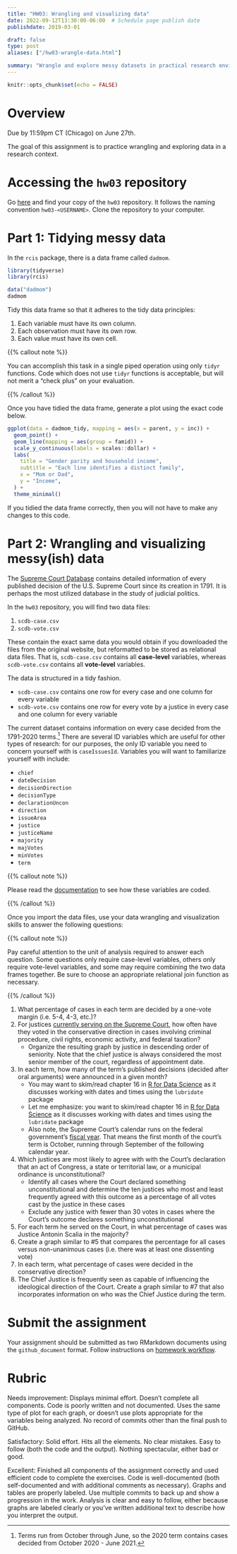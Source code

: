 ```yaml
---
title: "HW03: Wrangling and visualizing data"
date: 2022-09-12T13:30:00-06:00  # Schedule page publish date
publishdate: 2019-03-01

draft: false
type: post
aliases: ["/hw03-wrangle-data.html"]

summary: "Wrangle and explore messy datasets in practical research environments."
---
```


```r
knitr::opts_chunk$set(echo = FALSE)
```

# Overview

Due by 11:59pm CT (Chicago) on June 27th.

The goal of this assignment is to practice wrangling and exploring data in a research context.

# Accessing the `hw03` repository

Go [here](https://github.coecis.cornell.edu/cis-fa22) and find your copy of the `hw03` repository. It follows the naming convention `hw03-<USERNAME>`. Clone the repository to your computer.

# Part 1: Tidying messy data

In the `rcis` package, there is a data frame called `dadmom`.

```r
library(tidyverse)
library(rcis)

data("dadmom")
dadmom
```

Tidy this data frame so that it adheres to the tidy data principles:

1. Each variable must have its own column.
1. Each observation must have its own row.
1. Each value must have its own cell.

{{% callout note %}}

You can accomplish this task in a single piped operation using only `tidyr` functions. Code which does not use `tidyr` functions is acceptable, but will not merit a "check plus" on your evaluation.

{{% /callout %}}

Once you have tidied the data frame, generate a plot using the exact code below.

```r
ggplot(data = dadmom_tidy, mapping = aes(x = parent, y = inc)) +
  geom_point() +
  geom_line(mapping = aes(group = famid)) +
  scale_y_continuous(labels = scales::dollar) +
  labs(
    title = "Gender parity and household income",
    subtitle = "Each line identifies a distinct family",
    x = "Mom or Dad",
    y = "Income",
  ) +
  theme_minimal()
```

If you tidied the data frame correctly, then you will not have to make any changes to this code.

# Part 2: Wrangling and visualizing messy(ish) data

The [Supreme Court Database](http://scdb.wustl.edu/) contains detailed information of every published decision of the U.S. Supreme Court since its creation in 1791. It is perhaps the most utilized database in the study of judicial politics.

In the `hw03` repository, you will find two data files:

1. `scdb-case.csv`
1. `scdb-vote.csv`

These contain the exact same data you would obtain if you downloaded the files from the original website, but reformatted to be stored as relational data files. That is, `scdb-case.csv` contains all **case-level** variables, whereas `scdb-vote.csv` contains all **vote-level** variables.

The data is structured in a tidy fashion.

* `scdb-case.csv` contains one row for every case and one column for every variable
* `scdb-vote.csv` contains one row for every vote by a justice in every case and one column for every variable

The current dataset contains information on every case decided from the 1791-2020 terms.[^terms] There are several ID variables which are useful for other types of research: for our purposes, the only ID variable you need to concern yourself with is `caseIssuesId`. Variables you will want to familiarize yourself with include:

* `chief`
* `dateDecision`
* `decisionDirection`
* `decisionType`
* `declarationUncon`
* `direction`
* `issueArea`
* `justice`
* `justiceName`
* `majority`
* `majVotes`
* `minVotes`
* `term`

{{% callout note %}}

Please read the [documentation](http://scdb.wustl.edu/documentation.php) to see how these variables are coded.

{{% /callout %}}

Once you import the data files, use your data wrangling and visualization skills to answer the following questions:

{{% callout note %}}

Pay careful attention to the unit of analysis required to answer each question. Some questions only require case-level variables, others only require vote-level variables, and some may require combining the two data frames together. Be sure to choose an appropriate relational join function as necessary.

{{% /callout %}}

1. What percentage of cases in each term are decided by a one-vote margin (i.e. 5-4, 4-3, etc.)?
1. For justices [currently serving on the Supreme Court](https://www.supremecourt.gov/about/biographies.aspx), how often have they voted in the conservative direction in cases involving criminal procedure, civil rights, economic activity, and federal taxation?
    * Organize the resulting graph by justice in descending order of seniority. Note that the chief justice is always considered the most senior member of the court, regardless of appointment date.
1. In each term, how many of the term's published decisions (decided after oral arguments) were announced in a given month?
    * You may want to skim/read chapter 16 in [R for Data Science](http://r4ds.had.co.nz/dates-and-times.html) as it discusses working with dates and times using the `lubridate` package
    * Let me emphasize: you want to skim/read chapter 16 in [R for Data Science](http://r4ds.had.co.nz/dates-and-times.html) as it discusses working with dates and times using the `lubridate` package
    * Also note, the Supreme Court's calendar runs on the federal government's [fiscal year](https://en.wikipedia.org/wiki/Fiscal_year#Federal_government). That means the first month of the court's term is October, running through September of the following calendar year.
1. Which justices are most likely to agree with with the Court's declaration that an act of Congress, a state or territorial law, or a municipal ordinance is unconstitutional?
    * Identify all cases where the Court declared something unconstitutional and determine the ten justices who most and least frequently agreed with this outcome as a percentage of all votes cast by the justice in these cases
    * Exclude any justice with fewer than 30 votes in cases where the Court's outcome declares something unconstitutional
1. For each term he served on the Court, in what percentage of cases was Justice Antonin Scalia in the majority?
1. Create a graph similar to #5 that compares the percentage for all cases versus non-unanimous cases (i.e. there was at least one dissenting vote)
1. In each term, what percentage of cases were decided in the conservative direction?
1. The Chief Justice is frequently seen as capable of influencing the ideological direction of the Court. Create a graph similar to #7 that also incorporates information on who was the Chief Justice during the term.

# Submit the assignment

Your assignment should be submitted as two RMarkdown documents using the `github_document` format. Follow instructions on [homework workflow](/faq/homework-guidelines/#homework-workflow).

# Rubric

Needs improvement: Displays minimal effort. Doesn't complete all components. Code is poorly written and not documented. Uses the same type of plot for each graph, or doesn't use plots appropriate for the variables being analyzed. No record of commits other than the final push to GitHub.

Satisfactory: Solid effort. Hits all the elements. No clear mistakes. Easy to follow (both the code and the output). Nothing spectacular, either bad or good.

Excellent: Finished all components of the assignment correctly and used efficient code to complete the exercises. Code is well-documented (both self-documented and with additional comments as necessary). Graphs and tables are properly labeled. Use multiple commits to back up and show a progression in the work. Analysis is clear and easy to follow, either because graphs are labeled clearly or you've written additional text to describe how you interpret the output.

[^terms]: Terms run from October through June, so the 2020 term contains cases decided from October 2020 - June 2021.
